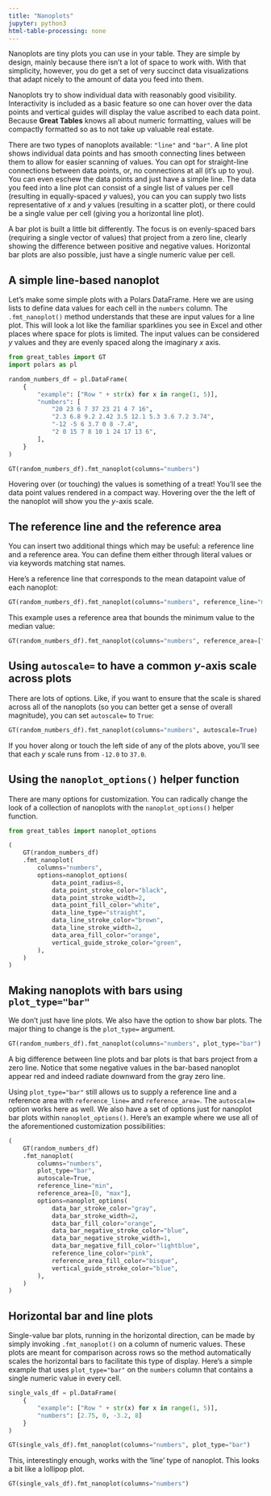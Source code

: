 ```yaml
---
title: "Nanoplots"
jupyter: python3
html-table-processing: none
---
```


Nanoplots are tiny plots you can use in your table. They are simple by design, mainly because there isn't a lot of space to work with. With that simplicity, however, you do get a set of very succinct data visualizations that adapt nicely to the amount of data you feed into them.

Nanoplots try to show individual data with reasonably good visibility. Interactivity is included as a basic feature so one can hover over the data points and vertical guides will display the value ascribed to each data point. Because **Great Tables** knows all about numeric formatting, values will be compactly formatted so as to not take up valuable real estate.

There are two types of nanoplots available: `"line"` and `"bar"`. A line plot shows individual data points and has smooth connecting lines between them to allow for easier scanning of values. You can opt for straight-line connections between data points, or, no connections at all (it's up to you). You can even eschew the data points and just have a simple line. The data you feed into a line plot can consist
of a single list of values per cell (resulting in equally-spaced *y* values), you can you can supply two lists representative of *x* and *y* values (resulting in a scatter plot), or there could be a single value per cell (giving you a horizontal line plot).

A bar plot is built a little bit differently. The focus is on evenly-spaced bars (requiring a single vector of values) that project from a zero line, clearly showing the difference between positive and negative values. Horizontal bar plots are also possible, just have a single numeric value per cell.

## A simple line-based nanoplot

Let's make some simple plots with a Polars DataFrame. Here we are using lists to define data values for each cell in the `numbers` column. The `.fmt_nanoplot()` method understands that these are input values for a line plot. This will look a lot like the familiar sparklines you see in Excel and other places where space for plots is limited. The input values can be considered *y* values and they are evenly spaced along the imaginary *x* axis.

```python
from great_tables import GT
import polars as pl

random_numbers_df = pl.DataFrame(
    {
        "example": ["Row " + str(x) for x in range(1, 5)],
        "numbers": [
            "20 23 6 7 37 23 21 4 7 16",
            "2.3 6.8 9.2 2.42 3.5 12.1 5.3 3.6 7.2 3.74",
            "-12 -5 6 3.7 0 8 -7.4",
            "2 0 15 7 8 10 1 24 17 13 6",
        ],
    }
)

GT(random_numbers_df).fmt_nanoplot(columns="numbers")
```

Hovering over (or touching) the values is something of a treat! You'll see the data point values rendered in a compact way. Hovering over the the left of the nanoplot will show you the *y*-axis scale.

## The reference line and the reference area

You can insert two additional things which may be useful: a reference line and a reference area. You can define them either through literal values or via keywords matching stat names.

Here's a reference line that corresponds to the mean datapoint value of each nanoplot:

```python
GT(random_numbers_df).fmt_nanoplot(columns="numbers", reference_line="mean")
```

This example uses a reference area that bounds the minimum value to the median value:

```python
GT(random_numbers_df).fmt_nanoplot(columns="numbers", reference_area=["min", "median"])
```

## Using `autoscale=` to have a common *y*-axis scale across plots

There are lots of options. Like, if you want to ensure that the scale is shared across all of the nanoplots (so you can better get a sense of overall magnitude), you can set `autoscale=` to `True`:

```python
GT(random_numbers_df).fmt_nanoplot(columns="numbers", autoscale=True)
```

If you hover along or touch the left side of any of the plots above, you'll see that each *y* scale runs from `-12.0` to `37.0`.

## Using the `nanoplot_options()` helper function

There are many options for customization. You can radically change the look of a collection of nanoplots with the `nanoplot_options()` helper function.

```python
from great_tables import nanoplot_options

(
    GT(random_numbers_df)
    .fmt_nanoplot(
        columns="numbers",
        options=nanoplot_options(
            data_point_radius=8,
            data_point_stroke_color="black",
            data_point_stroke_width=2,
            data_point_fill_color="white",
            data_line_type="straight",
            data_line_stroke_color="brown",
            data_line_stroke_width=2,
            data_area_fill_color="orange",
            vertical_guide_stroke_color="green",
        ),
    )
)
```

## Making nanoplots with bars using `plot_type="bar"`

We don't just have line plots. We also have the option to show bar plots. The major thing to change is the `plot_type=` argument.

```python
GT(random_numbers_df).fmt_nanoplot(columns="numbers", plot_type="bar")
```

A big difference between line plots and bar plots is that bars project from a zero line. Notice that some negative values in the bar-based nanoplot appear red and indeed radiate downward from the gray zero line.

Using `plot_type="bar"` still allows us to supply a reference line and a reference area with `reference_line=` and `reference_area=`. The `autoscale=` option works here as well. We also have a set of options just for nanoplot bar plots within `nanoplot_options()`. Here's an example where we use all of the aforementioned customization possibilities:

```python
(
    GT(random_numbers_df)
    .fmt_nanoplot(
        columns="numbers",
        plot_type="bar",
        autoscale=True,
        reference_line="min",
        reference_area=[0, "max"],
        options=nanoplot_options(
            data_bar_stroke_color="gray",
            data_bar_stroke_width=2,
            data_bar_fill_color="orange",
            data_bar_negative_stroke_color="blue",
            data_bar_negative_stroke_width=1,
            data_bar_negative_fill_color="lightblue",
            reference_line_color="pink",
            reference_area_fill_color="bisque",
            vertical_guide_stroke_color="blue",
        ),
    )
)
```

## Horizontal bar and line plots

Single-value bar plots, running in the horizontal direction, can be made by simply invoking `.fmt_nanoplot()` on a column of numeric values. These plots are meant for comparison across rows so the method automatically scales the horizontal bars to facilitate this type of display. Here's a simple example that uses `plot_type="bar"` on the `numbers` column that contains a single numeric value in every cell.

```python
single_vals_df = pl.DataFrame(
    {
        "example": ["Row " + str(x) for x in range(1, 5)],
        "numbers": [2.75, 0, -3.2, 8]
    }
)

GT(single_vals_df).fmt_nanoplot(columns="numbers", plot_type="bar")
```

This, interestingly enough, works with the 'line' type of nanoplot. This looks a bit like a lollipop plot.

```python
GT(single_vals_df).fmt_nanoplot(columns="numbers")
```
